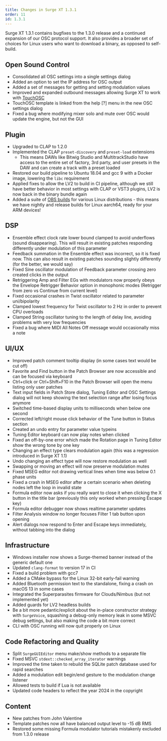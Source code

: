 ```yaml
---
title: Changes in Surge XT 1.3.1
order: 11
id: 1.3.1
---
```


Surge XT 1.3.1 contains bugfixes to the 1.3.0 release and a continued expansion of our OSC protocol support.
It also provides a broader set of choices for Linux users who want to download a binary, as opposed to self-build.

## Open Sound Control

- Consolidated all OSC settings into a single settings dialog
- Added an option to set the IP address for OSC output
- Added a set of messages for getting and setting modulation values
- Improved and expanded outbound messages allowing Surge XT to work with [TouchOSC](https://hexler.net/touchosc)
- TouchOSC template is linked from the help [?] menu in the new OSC settings dialog
- Fixed a bug where modifying mixer solo and mute over OSC would update the engine, but not the GUI

## Plugin

- Upgraded to CLAP to 1.2.0
- Implemented the CLAP `preset-discovery` and `preset-load` extensions
     - This means DAWs like Bitwig Studio and MultitrackStudio have access to the entire set of factory, 3rd party, and user presets in the DAW
       and can create a track with a preset loaded
- Restored our build pipeline to Ubuntu 18.04 and gcc 9 with a Docker image, lowering the `libc` requirement
- Applied fixes to allow the LV2 to build in CI pipeline, although we still have better behavior in most settings with CLAP or VST3 plugins, LV2 is now back in the binary bundle again
- Added a suite of [OBS builds](https://software.opensuse.org//download.html?project=home%3Abaconpaul%3Asurge&package=surge-xt-nightly) for various Linux distributions -
  this means we have nightly and release builds for Linux aarch64, ready for your ARM devices!

 ## DSP

- Ensemble effect clock rate lower bound clamped to avoid underflows (sound disappearing). This will result in existing patches responding differently under modulation of this parameter
- Feedback summation in the Ensemble effect was incorrect, so it is fixed now. This can also result in existing patches sounding slightly differently (for the better, we would say)
- Fixed Sine oscillator modulation of Feedback parameter crossing zero created clicks in the output
- Retriggering Amp and Filter EGs with modulators now properly obeys the Envelope Retrigger Behavior option in monophonic modes (Retrigger from zero vs Continue from current level)
- Fixed occasional crashes in Twist oscillator related to parameter uni/bipolarity
- Clamped lowest frequency for Twist oscillator to 2 Hz in order to prevent CPU overloads
- Clamped String oscillator tuning to the length of delay line, avoiding problems with very low frequencies
- Fixed a bug where MIDI All Notes Off message would occasionally miss a note

## UI/UX

- Improved patch comment tooltip display (in some cases text would be cut off)
- Favorite and Find button in the Patch Browser are now accessible and can be focused via keyboard
- Ctrl+click or Ctrl+Shift+F10 in the Patch Browser will open the menu listing only user patches
- Text input fields in Patch Store dialog, Tuning Editor and OSC Settings dialog will not keep showing the text selection range after losing focus anymore
- Switched time-based display units to milliseconds when below one second
- Corrected left/right mouse click behavior of the Tune button in Status section
- Created an undo entry for parameter value typeins
- Tuning Editor keyboard can now play notes when clicked
- Fixed an off-by-one error which made the Rotation page in Tuning Editor show the wrong tone by one key
- Changing an effect type clears modulation again (this was a regression introduced in Surge XT 1.1)
- Undo changing an effect type will now restore modulation as well
- Swapping or moving an effect will now preserve modulation mutes
- Fixed MSEG editor not drawing vertical lines when time was below 0.1 phase units
- Fixed a crash in MSEG editor after a certain scenario when deleting nodes left the loop in invalid state
- Formula editor now asks if you really want to close it when clicking the X button in the title bar (previously this only worked when pressing Escape key)
- Formula editor debugger now shows realtime parameter updates
- Filter Analysis window no longer focuses Filter 1 tab button upon opening
- Alert dialogs now respond to Enter and Escape keys immediately, without tabbing into the dialog

## Infrastructure

- Windows installer now shows a Surge-themed banner instead of the generic default one
- Updated `clang-format` to version 17 in CI
- Fixed a build problem with gcc7
- Added a CMake bypass for the Linux 32-bit early-fail warning
- Added Bluetooth permission text to the standalone, fixing a crash on macOS 13 in some cases
- Integrated the Superparasites firmware for Clouds/Nimbus (but not implemented yet)
- Added guards for LV2 headless builds
- Be a bit more pedantic/explicit about the in-place constructor strategy with `SurgeVoice`,
  squashing a debug-only memory leak in some MSVC debug settings, but also making the code a bit more correct
- CLI with OSC running will now quit properly on Linux

## Code Refactoring and Quality

- Split `SurgeGUIEditor` menu make/show methods to a separate file
- Fixed MSVC `stdext::checked_array_iterator` warnings
- Improved the time taken to rebuild the SQLite patch database used for rapid searches
- Added a modulation edit begin/end gesture to the modulation change listener
- Allowed tests to build if Lua is not available
- Updated code headers to reflect the year 2024 in the copyright

## Content

 - New patches from John Valentine
 - Template patches now all have balanced output level to -15 dB RMS
 - Restored some missing Formula modulator tutorials mistakenly excluded from 1.3.0 release
